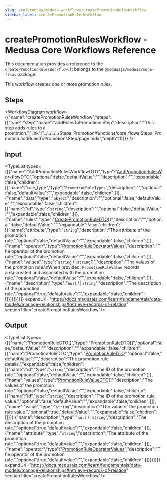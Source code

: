 ```yaml
---
slug: /references/medusa-workflows/createPromotionRulesWorkflow
sidebar_label: createPromotionRulesWorkflow
---
```



# createPromotionRulesWorkflow - Medusa Core Workflows Reference

This documentation provides a reference to the `createPromotionRulesWorkflow`. It belongs to the `@medusajs/medusa/core-flows` package.

This workflow creates one or more promotion rules.

## Steps

<WorkflowDiagram workflow={{"name":"createPromotionRulesWorkflow","steps":[{"type":"step","name":"addRulesToPromotionsStep","description":"This step adds rules to a promotion.","link":"../../../../Steps_Promotion/functions/core_flows.Steps_Promotion.addRulesToPromotionsStep/page.mdx","depth":1}]}} />

## Input

<TypeList types={[{"name":"AddPromotionRulesWorkflowDTO","type":"[AddPromotionRulesWorkflowDTO](../../../../../types/types/types.AddPromotionRulesWorkflowDTO/page.mdx)","optional":false,"defaultValue":"","description":"","expandable":false,"children":[{"name":"rule_type","type":"`PromotionRuleTypes`","description":"","optional":false,"defaultValue":"","expandable":false,"children":[]},{"name":"data","type":"`object`","description":"","optional":false,"defaultValue":"","expandable":false,"children":[{"name":"id","type":"`string`","description":"","optional":false,"defaultValue":"","expandable":false,"children":[]},{"name":"rules","type":"[CreatePromotionRuleDTO](../../../../../promotion/interfaces/promotion.CreatePromotionRuleDTO/page.mdx)[]","description":"","optional":false,"defaultValue":"","expandable":false,"children":[{"name":"attribute","type":"`string`","description":"The attribute of the promotion rule.","optional":false,"defaultValue":"","expandable":false,"children":[]},{"name":"operator","type":"[PromotionRuleOperatorValues](../../../../../promotion/types/promotion.PromotionRuleOperatorValues/page.mdx)","description":"The operator of the promotion rule.","optional":false,"defaultValue":"","expandable":false,"children":[]},{"name":"values","type":"`string` \\| `string`[]","description":"The values of the promotion rule.\nWhen provided, `PromotionRuleValue` records are\ncreated and associated with the promotion rule.","optional":false,"defaultValue":"","expandable":false,"children":[]},{"name":"description","type":"`null` \\| `string`","description":"The description of the promotion rule.","optional":true,"defaultValue":"","expandable":false,"children":[]}]}]}]}]} expandUrl="https://docs.medusajs.com/learn/fundamentals/data-models/manage-relationships#retrieve-records-of-relation" sectionTitle="createPromotionRulesWorkflow"/>

## Output

<TypeList types={[{"name":"PromotionRuleDTO[]","type":"[PromotionRuleDTO](../../../../../promotion/interfaces/promotion.PromotionRuleDTO/page.mdx)[]","optional":false,"defaultValue":"","description":"","expandable":false,"children":[{"name":"PromotionRuleDTO","type":"[PromotionRuleDTO](../../../../../promotion/interfaces/promotion.PromotionRuleDTO/page.mdx)","optional":false,"defaultValue":"","description":"The promotion rule details.","expandable":false,"children":[{"name":"id","type":"`string`","description":"The ID of the promotion rule.","optional":false,"defaultValue":"","expandable":false,"children":[]},{"name":"values","type":"[PromotionRuleValueDTO](../../../../../promotion/interfaces/promotion.PromotionRuleValueDTO/page.mdx)[]","description":"The values of the promotion rule.","optional":false,"defaultValue":"","expandable":false,"children":[{"name":"id","type":"`string`","description":"The ID of the promotion rule value.","optional":false,"defaultValue":"","expandable":false,"children":[]},{"name":"value","type":"`string`","description":"The value of the promotion rule value.","optional":true,"defaultValue":"","expandable":false,"children":[]}]},{"name":"description","type":"`null` \\| `string`","description":"The description of the promotion rule.","optional":true,"defaultValue":"","expandable":false,"children":[]},{"name":"attribute","type":"`string`","description":"The attribute of the promotion rule.","optional":true,"defaultValue":"","expandable":false,"children":[]},{"name":"operator","type":"[PromotionRuleOperatorValues](../../../../../promotion/types/promotion.PromotionRuleOperatorValues/page.mdx)","description":"The operator of the promotion rule.","optional":true,"defaultValue":"","expandable":false,"children":[]}]}]}]} expandUrl="https://docs.medusajs.com/learn/fundamentals/data-models/manage-relationships#retrieve-records-of-relation" sectionTitle="createPromotionRulesWorkflow"/>
